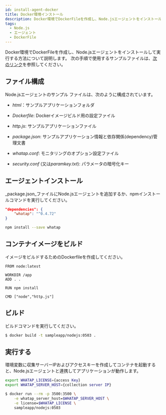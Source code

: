 ```yaml
---
id: install-agent-docker
title: Docker環境インストール
description: Docker環境でDockerFileを作成し、Node.jsエージェントをインストールして実行する方法について説明します。
tags:
  - Node.js
  - エージェント
  - DockerFile
---
```


Docker環境でDockerFileを作成し、Node.jsエージェントをインストールして実行する方法について説明します。 次の手順で使用するサンプルファイルは、[次のリンク](https://github.com/whatap/nodejs_sample_application/tree/main/simple_http)を参照してください。

## ファイル構成

Node.jsエージェントのサンプル ファイルは、次のように構成されています。

- _html_：サンプルアプリケーションフォルダ

- _Dockerfile_: Dockerイメージビルド用の設定ファイル

- _http.js_: サンプルアプリケーションファイル

- _package.json_: サンプルアプリケーション情報と依存関係(dependency)管理文書

- *whatap.conf*: モニタリングのオプション設定ファイル

- *security.conf* (又は*paramkey.txt*): パラメータの暗号化キー

## エージェントインストール

_package.json_ファイルにNode.jsエージェントを追加するか、npmインストールコマンドを実行してください。

```json title='package.json'
"dependencies": {
    "whatap": "^0.4.72"
}
```

```bash
npm install --save whatap
```

## コンテナイメージをビルド

イメージをビルドするためのDockerfileを作成してください。

```docker title='Dockerfile'
FROM node:latest

WORKDIR /app
ADD . .

RUN npm install

CMD ["node","http.js"]
```

## ビルド

ビルドコマンドを実行してください。

```bash
$ docker build -t sampleapp/nodejs:0503 .
```

## 実行する

環境変数に収集サーバーIPおよびアクセスキーを作成してコンテナを起動すると、Node.jsエージェントと連携してアプリケーションが動作します。

```bash
export WHATAP_LICENSE={access Key}
export WHATAP_SERVER_HOST={collection server IP}

$ docker run --rm -p 3500:3500 \
    -e whatap_server_host=$WHATAP_SERVER_HOST \
    -e license=$WHATAP_LICENSE \
    sampleapp/nodejs:0503
```
